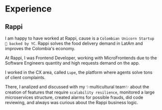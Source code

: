 # Experience

## Rappi

I am happy to have worked at Rappi, cause is a `Colombian Unicorn Startup 🦄 backed by YC`. Rappi solves the food delivery demand in LatAm and improves the Colombia's economy.

At Rappi, I was Frontend Developer, working with MicroFrontends due to the Software Engineers quantity and high requests demand on the app.

I worked in the CX area, called `Lupe`, the platform where agents solve tons of client complaints.

There, I analized and discussed with my ✨multicultural team✨ about the creation of features that require `scalability resilience`, monitored a large microservices structure, created alarms for possible frauds, did code reviewing, and always was curious about the Rappi business logic.
